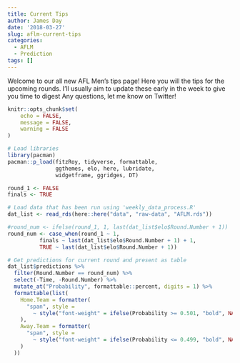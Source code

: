 ```yaml
---
title: Current Tips
author: James Day
date: '2018-03-27'
slug: aflm-current-tips
categories:
  - AFLM
  - Prediction
tags: []
---
```


Welcome to our all new AFL Men's tips page! Here you will the tips for the upcoming rounds. I'll usually aim to update these early in the week to give you time to digest Any questions, let me know on Twitter!

```r
knitr::opts_chunk$set(
	echo = FALSE,
	message = FALSE,
	warning = FALSE
)
```

```r
# Load libraries
library(pacman)
pacman::p_load(fitzRoy, tidyverse, formattable, 
               ggthemes, elo, here, lubridate, 
               widgetframe, ggridges, DT)

round_1 <- FALSE
finals <- TRUE

# Load data that has been run using 'weekly_data_process.R'
dat_list <- read_rds(here::here("data", "raw-data", "AFLM.rds"))

#round_num <- ifelse(round_1, 1, last(dat_list$elo$Round.Number + 1))
round_num <- case_when(round_1 ~ 1,
          finals ~ last(dat_list$elo$Round.Number + 1) + 1,
          TRUE ~ last(dat_list$elo$Round.Number + 1))

# Get predictions for current round and present as table
dat_list$predictions %>%
  filter(Round.Number == round_num) %>%
  select(-Time, -Round.Number) %>%
  mutate_at("Probability", formattable::percent, digits = 1) %>%
  formattable(list(
    Home.Team = formatter(
      "span", style =
        ~ style("font-weight" = ifelse(Probability >= 0.501, "bold", NA))
    ),
    Away.Team = formatter(
      "span", style =
        ~ style("font-weight" = ifelse(Probability <= 0.499, "bold", NA))
    )
  ))
```
